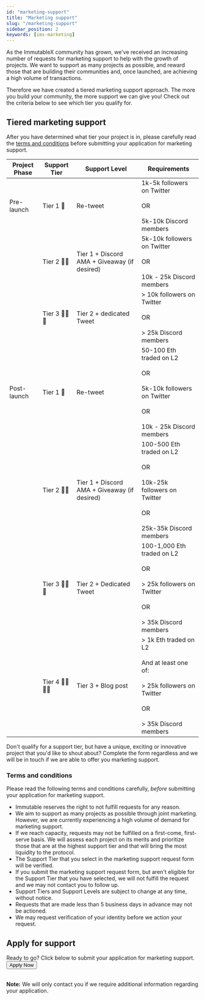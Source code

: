 ```yaml
---
id: "marketing-support"
title: "Marketing support"
slug: "/marketing-support"
sidebar_position: 2
keywords: [imx-marketing]
---
```


As the ImmutableX community has grown, we've received an increasing number of requests for marketing support to help with the growth of projects. We want to support as many projects as possible, and reward those that are building their communities and, once launched, are achieving a high volume of transactions.

Therefore we have created a tiered marketing support approach. The more you build your community, the more support we can give you! Check out the criteria below to see which tier you qualify for.

## Tiered marketing support

After you have determined what tier your project is in, please carefully read the [terms and conditions](#terms-and-conditions) before submitting your application for marketing support.

<table>
  <thead>
    <tr><th>Project Phase</th><th>Support Tier</th><th>Support Level</th><th>Requirements</th></tr>
  </thead>
  <tbody>
    <tr><td>Pre-launch</td><td>Tier 1 🎉</td><td>Re-tweet</td><td>1k-5k followers on Twitter<br /><br />
OR<br /><br />
5k-10k Discord members</td></tr><tr><td></td><td>Tier 2 🎉🎉</td><td>Tier 1 + Discord AMA + Giveaway (if desired)</td><td>5k-10k followers on Twitter<br /><br />
OR<br /><br />
10k - 25k Discord members</td></tr><tr><td></td><td>Tier 3 🎉🎉🎉</td><td>Tier 2 + dedicated Tweet</td><td>&gt; 10k followers on Twitter<br /><br />
OR<br /><br />
&gt; 25k Discord members</td></tr><tr><td>Post-launch</td><td>Tier 1 🎉</td><td>Re-tweet</td><td>50-100 Eth traded on L2<br /><br />
OR<br /><br />
5k-10k followers on Twitter<br /><br />
OR<br /><br />
10k - 25k Discord members</td></tr><tr><td></td><td>Tier 2 🎉🎉</td><td>Tier 1 + Discord AMA + Giveaway (if desired)</td><td>100-500 Eth traded on L2<br /><br />
OR<br /><br />
10k-25k followers on Twitter<br /><br />
OR<br /><br />
25k-35k Discord members</td></tr><tr><td></td><td>Tier 3 🎉🎉🎉</td><td>Tier 2 + Dedicated Tweet</td><td>100-1,000 Eth traded on L2<br /><br />
OR<br /><br />
&gt; 25k followers on Twitter<br /><br />
OR<br /><br />
&gt; 35k Discord members</td></tr><tr><td></td><td>Tier 4 🎉🎉🎉🎉</td><td>Tier 3 + Blog post</td><td>&gt; 1k Eth traded on L2<br /><br />
And at least one of:<br /><br />
&gt; 25k followers on Twitter<br /><br />
OR<br /><br />
&gt; 35k Discord members</td></tr></tbody></table>

Don't qualify for a support tier, but have a unique, exciting or innovative project that you'd like to shout about? Complete the form regardless and we will be in touch if we are able to offer you marketing support.

### Terms and conditions

Please read the following terms and conditions carefully, _before_ submitting your application for marketing support.

- Immutable reserves the right to not fulfill requests for any reason.
- We aim to support as many projects as possible through joint marketing. However, we are currently experiencing a high volume of demand for marketing support.
- If we reach capacity, requests may not be fulfilled on a first-come, first-serve basis. We will assess each project on its merits and prioritize those that are at the highest support tier and that will bring the most liquidity to the protocol.
- The Support Tier that you select in the marketing support request form will be verified.
- If you submit the marketing support request form, but aren't eligible for the Support Tier that you have selected, we will not fulfill the request and we may not contact you to follow up.
- Support Tiers and Support Levels are subject to change at any time, without notice.
- Requests that are made less than 5 business days in advance may not be actioned.
- We may request verification of your identity before we action your request.

## Apply for support

Ready to go? Click below to submit your application for marketing support.
<a href="https://godsunchained2.typeform.com/to/pOZSdsQW"><Button>Apply Now</Button></a>
<br /><br />


**Note:** We will only contact you if we require additional information regarding your application.
